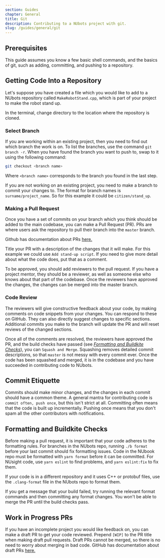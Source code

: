 ```yaml
---
section: Guides
chapter: General
title: Git
description: Contributing to a NUbots project with git.
slug: /guides/general/git
---
```


## Prerequisites

This guide assumes you know a few basic shell commands, and the basics of git, such as adding, committing, and pushing to a repository.

## Getting Code Into a Repository

Let's suppose you have created a file which you would like to add to a NUbots repository called `MakeRobotStand.cpp`, which is part of your project to make the robot stand up.

In the terminal, change directory to the location where the repository is cloned.

### Select Branch

If you are working within an existing project, then you need to find out which branch the work is on. To list the branches, use the command `git branch -r`. When you have found the branch you want to push to, swap to it using the following command:

```sh
git checkout <branch name>
```

Where `<branch name>` corresponds to the branch you found in the last step.

If you are not working on an existing project, you need to make a branch to commit your changes to. The format for branch names is `surname/project_name`. So for this example it could be `citizen/stand_up`.

### Making a Pull Request

Once you have a set of commits on your branch which you think should be added to the main codebase, you can make a Pull Request (PR). PRs are where users ask the repository to pull their branch into the `master` branch.

Github has documentation about PRs [here.](#https://help.github.com/en/github/collaborating-with-issues-and-pull-requests/creating-a-pull-request)

Title your PR with a description of the changes that it will make. For this example we could use `Add stand-up script`. If you need to give more detail about what the code does, put that as a comment.

To be approved, you should add reviewers to the pull request. If you have a project mentor, they should be a reviewer, as well as someone else who knows about that part of the codebase. Once the reviewers have approved the changes, the changes can be merged into the master branch.

### Code Review

The reviewers will give constructive feedback about your code, by making comments on code snippets from your changes. You can respond to these on GitHub. They can also directly suggest changes to specific sections. Additional commits you make to the branch will update the PR and will reset reviews of the changed sections.

Once all of the comments are resolved, the reviewers have approved the PR, and the build checks have passed (see [_Formatting and Buildkite Checks_](#formatting-and-buildkite-checks)), you can `Squash and Merge`. Squashing removes detailed commit descriptions, so that `master` is not messy with every commit ever. Once the code has been squashed and merged, it is in the codebase and you have succeeded in contributing code to NUbots.

## Commit Etiquette

Commits should make minor changes, and the changes in each commit should have a common theme. A general mantra for contributing code is `commit often, push once`, but this isn't strict at all. Committing often means that the code is built up incrementally. Pushing once means that you don't spam all the other contributors with notifications.

## Formatting and Buildkite Checks

Before making a pull request, it is important that your code adheres to the formatting rules. For branches in the NUbots repo, running `./b format` before your last commit should fix formatting issues. Code in the NUbook repo must be formatted with `yarn format` before it can be committed. For NUsight code, use `yarn eslint` to find problems, and `yarn eslint:fix` to fix them.

If your code is in a different repository and it uses C++ or protobuf files, use the `.clang-format` file in the NUbots repo to format them.

If you get a message that your build failed, try running the relevant format commands and then committing any format changes. You won't be able to merge the PR until the build checks pass.

## Work in Progress PRs

If you have an incomplete project you would like feedback on, you can make a draft PR to get your code reviewed. Prepend `[WIP]` to the PR title when making draft pull requests. Draft PRs cannot be merged, so there is no need to worry about merging in bad code. GitHub has documentation about draft PRs [here.](#https://help.github.com/en/github/collaborating-with-issues-and-pull-requests/about-pull-requests#draft-pull-requests)
